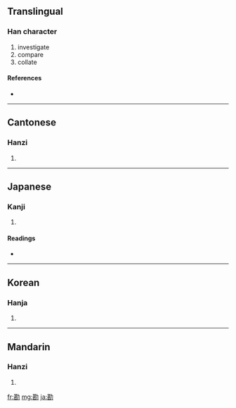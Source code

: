 ==Translingual==

===Han character===
{{Han char|rn=19|rad=力|as=09|sn=11|four=4472<sub>7</sub>|canj=廿女大尸 (TVKS)}}

# investigate
# compare
# collate

====References====
* {{Han ref|kx=0148.190|dkj=02393|dj=0334.030|hdz=10373.180|uh=52D8|ud=21208|bh=B0C9|bd=45257}}

----

==Cantonese==

===Hanzi===
{{yue-hanzi|jyut=|y=ham3}}

# {{defn|Cantonese}}

----

==Japanese==

===Kanji===
{{ja-kanji|grade=c|rs=力09}}

# {{defn|Japanese}}

====Readings====
* {{ja-readings|on=[[かん]] (kan)|kun=[[かんがえる]] (kangaeru)}}

----

==Korean==

===Hanja===
{{ko-hanja|hangeul=감|rv=gam|mr=kam}}

# {{defn|Korean}}

----

==Mandarin==

===Hanzi===
{{cmn-hanzi|pin=[[kān]] ([[kan1]])|wg=k'an<sup>1</sup>}}

# {{defn|Mandarin}}

[[fr:勘]]
[[mg:勘]]
[[ja:勘]]